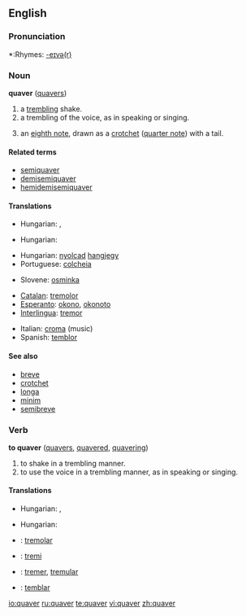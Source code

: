 ==English==

===Pronunciation===
*:Rhymes: [[Rhymes:English:-eɪvə(r)|-eɪvə(r)]]

===Noun===
'''quaver''' ([[quavers]])

# a [[trembling]] shake.
# a trembling of the voice, as in speaking or singing.
# {{music}} an [[eighth note]], drawn as a [[crotchet]] ([[quarter note]]) with a tail.

====Related terms====
*[[semiquaver]]
*[[demisemiquaver]]
*[[hemidemisemiquaver]]

====Translations====
{{trans-top|a trembling shake}}
*Hungarian: {{t|hu|reszketés}}, {{t|hu|remegés}}
{{trans-mid}}
{{trans-bottom}}

{{trans-top|a trembling of the voice}}
*Hungarian: {{t|hu|remegés}}
{{trans-mid}}
{{trans-bottom}}

{{trans-top|''(music)'' an eighth note}}
*Hungarian: [[nyolcad]] [[hangjegy]]
*Portuguese: [[colcheia]] {{f}}
{{trans-mid}}
*Slovene: [[osminka]] {{f}}
{{trans-bottom}}

{{checktrans-top}}
*[[Catalan]]: [[tremolor]]
*[[Esperanto]]: [[okono]], [[okonoto]]
*[[Interlingua]]: [[tremor]]
{{checktrans-mid}}
*Italian: [[croma]] {{f}} (music)
*Spanish: [[temblor]]
{{checktrans-bottom}}

====See also====
*[[breve]]
*[[crotchet]]
*[[longa]]
*[[minim]]
*[[semibreve]]

===Verb===
'''to quaver''' ([[quavers]], [[quavered]], [[quavering]])

# to shake in a trembling manner.
# to use the voice in a trembling manner, as in speaking or singing.

====Translations====
{{trans-top|to shake}}
*Hungarian: {{t|hu|remeg}}, {{t|hu|reszket}}
{{trans-mid}}
{{trans-bottom}}

{{trans-top|to use the voice in a trembling manner}}
*Hungarian: {{t|hu|trillázik}}
{{trans-mid}}
{{trans-bottom}}

{{checktrans-top}}
*{{ttbc|Catalan}}: [[tremolar]]
*{{ttbc|Esperanto}}: [[tremi]]
{{checktrans-mid}}
*{{ttbc|Interlingua}}: [[tremer]], [[tremular]]
*{{ttbc|Spanish}}: [[temblar]]
{{checktrans-bottom}}

[[io:quaver]]
[[ru:quaver]]
[[te:quaver]]
[[vi:quaver]]
[[zh:quaver]]